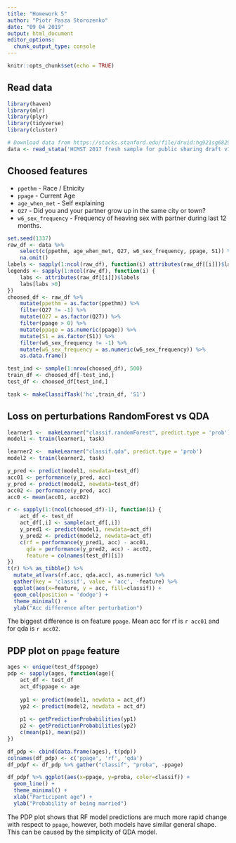 ```yaml
---
title: "Homework 5"
author: "Piotr Pasza Storozenko"
date: "09 04 2019"
output: html_document
editor_options: 
  chunk_output_type: console
---
```


```r
knitr::opts_chunk$set(echo = TRUE)
```

## Read data
```r
library(haven)
library(mlr)
library(plyr)
library(tidyverse)
library(cluster)
```

```r
# Download data from https://stacks.stanford.edu/file/druid:hg921sg6829/HCMST_2017_public_data_v1.1_stata.zip and extract to the same folder as raport.
data <- read_stata('HCMST 2017 fresh sample for public sharing draft v1.1.dta')
```

## Choosed features

* `ppethm` - Race / Etnicity
* `ppage` - Current Age
* `age_when_met` - Self explaining
* `Q27` - Did you and your partner grow up in the same city or town?
* `w6_sex_frequency` - Frequency of heaving sex with partner during last 12 months.

```r
set.seed(1337)
raw_df <- data %>% 
    select(c(ppethm, age_when_met, Q27, w6_sex_frequency, ppage, S1)) %>% 
    na.omit() 
labels <- sapply(1:ncol(raw_df), function(i) attributes(raw_df[[i]])$label)
legends <- sapply(1:ncol(raw_df), function(i) {
    labs <- attributes(raw_df[[i]])$labels
    labs[labs >0]
})
choosed_df <- raw_df %>% 
    mutate(ppethm = as.factor(ppethm)) %>% 
    filter(Q27 != -1) %>% 
    mutate(Q27 = as.factor(Q27)) %>% 
    filter(ppage > 0) %>% 
    mutate(ppage = as.numeric(ppage)) %>% 
    mutate(S1 = as.factor(S1)) %>% 
    filter(w6_sex_frequency != -1) %>% 
    mutate(w6_sex_frequency = as.numeric(w6_sex_frequency)) %>% 
    as.data.frame()
```

```r
test_ind <- sample(1:nrow(choosed_df), 500)
train_df <- choosed_df[-test_ind,]
test_df <- choosed_df[test_ind,]

task <- makeClassifTask('hc',train_df, 'S1')
```

## Loss on perturbations RandomForest vs QDA

```r
learner1 <-  makeLearner("classif.randomForest", predict.type = 'prob')
model1 <- train(learner1, task)

learner2 <-  makeLearner("classif.qda", predict.type = 'prob')
model2 <- train(learner2, task)

y_pred <- predict(model1, newdata=test_df)
acc01 <- performance(y_pred, acc)
y_pred <- predict(model2, newdata=test_df)
acc02 <- performance(y_pred, acc)
acc0 <- mean(acc01, acc02)

r <- sapply(1:(ncol(choosed_df)-1), function(i) {
    act_df <- test_df
    act_df[,i] <- sample(act_df[,i])
    y_pred1 <- predict(model1, newdata=act_df)
    y_pred2 <- predict(model2, newdata=act_df)
    c(rf = performance(y_pred1, acc) - acc01,
      qda = performance(y_pred2, acc) - acc02,
      feature = colnames(test_df)[i])
})
t(r) %>% as_tibble() %>% 
  mutate_at(vars(rf.acc, qda.acc), as.numeric) %>% 
  gather(key = 'classif', value = 'acc', -feature) %>% 
  ggplot(aes(x=feature, y = acc, fill=classif)) +
  geom_col(position = 'dodge') +
  theme_minimal() +
  ylab("Acc difference after perturbation")
```

The biggest difference is on feature `ppage`. 
Mean acc for rf is `r acc01` and for qda is `r acc02`.

## PDP plot on `ppage` feature

```r
ages <- unique(test_df$ppage)
pdp <- sapply(ages, function(age){
    act_df <- test_df
    act_df$ppage <- age
    
    yp1 <- predict(model1, newdata = act_df)
    yp2 <- predict(model2, newdata = act_df)
    
    p1 <- getPredictionProbabilities(yp1)
    p2 <- getPredictionProbabilities(yp2)
    c(mean(p1), mean(p2))
})
```

```r
df_pdp <- cbind(data.frame(ages), t(pdp))
colnames(df_pdp) <- c('ppage', 'rf', 'qda')
df_pdpf <- df_pdp %>% gather("classif", "proba", -ppage)

df_pdpf %>% ggplot(aes(x=ppage, y=proba, color=classif)) +
  geom_line() +
  theme_minimal() +
  xlab("Participant age") +
  ylab("Probability of being married")
```

The PDP plot shows that RF model predictions are much more rapid change with respect to `ppage`, however, both models have similar general shape.
This can be caused by the simplicity of QDA model.